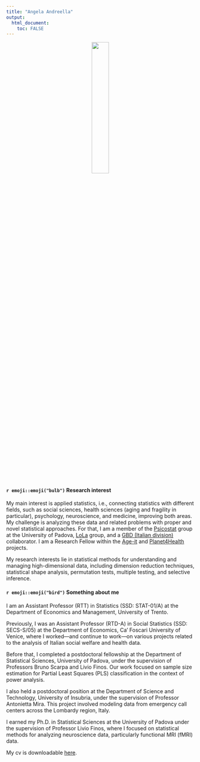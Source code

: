 ---
title: "Angela Andreella"
output: 
  html_document:
    toc: FALSE
---

<center>

![](avatar.jpg){width=30%}

</center>


#### `r emoji::emoji("bulb")` Research interest

My main interest is applied statistics, i.e., connecting statistics with different fields, such as social sciences, health sciences (aging and fragility in particular), psychology, neuroscience, and medicine, improving both areas. My challenge is analyzing these data and related problems with proper and novel statistical approaches. For that, I am a member of the [Psicostat](http://ip146179.psy.unipd.it/psicostat/web/) group at the University of Padova, [LoLa](https://lola.projects.unibz.it/?page_id=367&lang=it) group, and a [GBD (Italian division)](https://www.italian-gbd-initiative.it/) collaborator. I am a Research Fellow within the [Age-it](https://ageit.eu/wp/) and [Planet4Health](https://planet4health.eu/) projects.

My research interests lie in statistical methods for understanding and managing high-dimensional data, including dimension reduction techniques, statistical shape analysis, permutation tests, multiple testing, and selective inference.

#### `r emoji::emoji("bird")` Something about me

I am an Assistant Professor (RTT) in Statistics (SSD: STAT-01/A) at the Department of Economics and Management, University of Trento.

Previously, I was an Assistant Professor (RTD-A) in Social Statistics (SSD: SECS-S/05) at the Department of Economics, Ca’ Foscari University of Venice, where I worked—and continue to work—on various projects related to the analysis of Italian social welfare and health data.

Before that, I completed a postdoctoral fellowship at the Department of Statistical Sciences, University of Padova, under the supervision of Professors Bruno Scarpa and Livio Finos. Our work focused on sample size estimation for Partial Least Squares (PLS) classification in the context of power analysis.

I also held a postdoctoral position at the Department of Science and Technology, University of Insubria, under the supervision of Professor Antonietta Mira. This project involved modeling data from emergency call centers across the Lombardy region, Italy.

I earned my Ph.D. in Statistical Sciences at the University of Padova under the supervision of Professor Livio Finos, where I focused on statistical methods for analyzing neuroscience data, particularly functional MRI (fMRI) data.

My cv is downloadable [here](cv_eng.pdf).

